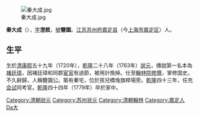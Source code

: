 [[File:秦大成.jpg|thumb]]

'''秦大成'''（{{bd|1720年||1779年|catIdx=Q秦}}），[[表字|字]]'''澄敘'''，[[號|號]]'''簪園'''。[[江苏|江苏]][[苏州府|苏州府]][[嘉定县|嘉定县]]（今[[上海市|上海市]][[嘉定区|嘉定区]]）人。

==生平==
生於[[清|清]][[康熙|康熙]]五十九年（1720年），[[乾隆|乾隆]]二十八年（1763年）[[狀元|狀元]]，傳說第一名本為[[褚廷璋|褚廷璋]]，因褚廷璋和同郡[[宦官|宦官]]有過節，被用計換掉。仕至[[翰林院|翰林院]][[修撰|修撰]]，掌修国史。不久辭歸，人稱簪園公。築有秦宅，位於孩兒橋堍旗桿場旁。[[乾隆|乾隆]]四十三年，任充[[会试|会试]]同考官。[[乾隆|乾隆]]四十四年（1779年）卒於家中。

{{清朝人物小作品}}
{{乾隆二十八年癸未科殿試金榜}}

{{DEFAULTSORT:Qin秦}}
[[Category:清朝狀元|Category:清朝狀元]]
[[Category:苏州状元|Category:苏州状元]]
[[Category:清朝翰林|Category:清朝翰林]]
[[Category:嘉定人|Category:嘉定人]]
[[Category:秦姓|Da大]]
